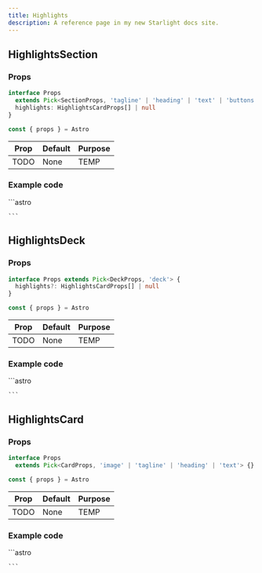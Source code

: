 ```yaml
---
title: Highlights
description: A reference page in my new Starlight docs site.
---
```



## HighlightsSection

### Props
```ts
interface Props
  extends Pick<SectionProps, 'tagline' | 'heading' | 'text' | 'buttons'> {
  highlights: HighlightsCardProps[] | null
}

const { props } = Astro
```

| Prop  | Default | Purpose |
| ----  | ------- | ------- |
| TODO  | None    | TEMP    |

### Example code
<Tabs>
  <TabItem label="Self-closing">
    ```astro

    ```
  </TabItem>
</Tabs>

## HighlightsDeck

### Props
```ts
interface Props extends Pick<DeckProps, 'deck'> {
  highlights?: HighlightsCardProps[] | null
}

const { props } = Astro
```

| Prop  | Default | Purpose |
| ----  | ------- | ------- |
| TODO  | None    | TEMP    |

### Example code
<Tabs>
  <TabItem label="Self-closing">
    ```astro

    ```
  </TabItem>
</Tabs>

## HighlightsCard

### Props
```ts
interface Props
  extends Pick<CardProps, 'image' | 'tagline' | 'heading' | 'text'> {}

const { props } = Astro
```

| Prop  | Default | Purpose |
| ----  | ------- | ------- |
| TODO  | None    | TEMP    |

### Example code
<Tabs>
  <TabItem label="Self-closing">
    ```astro

    ```
  </TabItem>
</Tabs>
